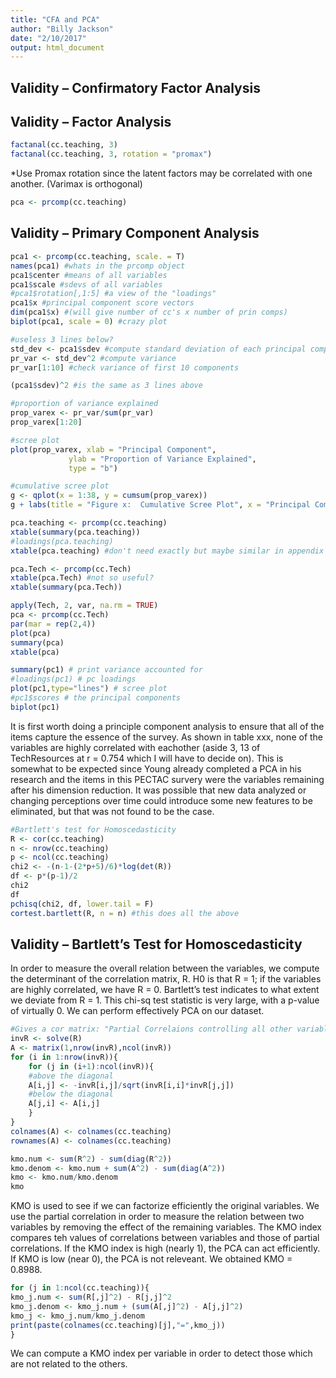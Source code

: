 ```yaml
---
title: "CFA and PCA"
author: "Billy Jackson"
date: "2/10/2017"
output: html_document
---
```


## Validity -- Confirmatory Factor Analysis

## Validity -- Factor Analysis
```r
factanal(cc.teaching, 3)
factanal(cc.teaching, 3, rotation = "promax")

```
*Use Promax rotation since the latent factors may be correlated with one another.  (Varimax is orthogonal)

```r
pca <- prcomp(cc.teaching)
```


## Validity -- Primary Component Analysis
```r
pca1 <- prcomp(cc.teaching, scale. = T)
names(pca1) #whats in the prcomp object
pca1$center #means of all variables
pca1$scale #sdevs of all variables
#pca1$rotation[,1:5] #a view of the "loadings"
pca1$x #principal component score vectors
dim(pca1$x) #(will give number of cc's x number of prin comps)
biplot(pca1, scale = 0) #crazy plot
```

```r
#useless 3 lines below?
std_dev <- pca1$sdev #compute standard deviation of each principal component
pr_var <- std_dev^2 #compute variance
pr_var[1:10] #check variance of first 10 components

(pca1$sdev)^2 #is the same as 3 lines above
```

```r
#proportion of variance explained
prop_varex <- pr_var/sum(pr_var)
prop_varex[1:20]
```

```r
#scree plot
plot(prop_varex, xlab = "Principal Component",
             ylab = "Proportion of Variance Explained",
             type = "b")

#cumulative scree plot
g <- qplot(x = 1:38, y = cumsum(prop_varex)) 
g + labs(title = "Figure x:  Cumulative Scree Plot", x = "Principal Component", y = "Cumulative Proportion of Variance Explained") + theme(plot.title = element_text(size = 10), axis.title = element_text(size = 8))
```


```r
pca.teaching <- prcomp(cc.teaching)
xtable(summary(pca.teaching))
#loadings(pca.teaching)
xtable(pca.teaching) #don't need exactly but maybe similar in appendix

pca.Tech <- prcomp(cc.Tech)
xtable(pca.Tech) #not so useful?
xtable(summary(pca.Tech))

```



```r
apply(Tech, 2, var, na.rm = TRUE)
pca <- prcomp(cc.Tech)
par(mar = rep(2,4))
plot(pca)
summary(pca)
xtable(pca)

summary(pc1) # print variance accounted for
#loadings(pc1) # pc loadings
plot(pc1,type="lines") # scree plot
#pc1$scores # the principal components
biplot(pc1) 

```

It is first worth doing a principle component analysis to ensure that all of the items capture the essence of the survey.  As shown in table xxx, none of the variables are highly correlated with eachother (aside 3, 13 of TechResources at r = 0.754 which I will have to decide on).  This is somewhat to be expected since Young already completed a PCA in his research and the items in this PECTAC survery were the variables remaining after his dimension reduction.  It was possible that new data analyzed or changing perceptions over time could introduce some new features to be eliminated, but that was not found to be the case.

```r
#Bartlett's test for Homoscedasticity
R <- cor(cc.teaching) 
n <- nrow(cc.teaching)
p <- ncol(cc.teaching)
chi2 <- -(n-1-(2*p+5)/6)*log(det(R))
df <- p*(p-1)/2
chi2
df
pchisq(chi2, df, lower.tail = F)
cortest.bartlett(R, n = n) #this does all the above


```

## Validity -- Bartlett's Test for Homoscedasticity

In order to measure the overall relation between the variables, we compute the determinant of the correlation matrix, R.  H0 is that R = 1; if the variables are highly correlated, we have R = 0.  Bartlett's test indicates to what extent we deviate from R = 1. This chi-sq test statistic is very large, with a p-value of virtually 0.  We can perform effectively PCA on our dataset.

```r
#Gives a cor matrix: "Partial Correlaions controlling all other variables"
invR <- solve(R)
A <- matrix(1,nrow(invR),ncol(invR))
for (i in 1:nrow(invR)){
    for (j in (i+1):ncol(invR)){
    #above the diagonal
    A[i,j] <- -invR[i,j]/sqrt(invR[i,i]*invR[j,j])
    #below the diagonal
    A[j,i] <- A[i,j]
    }
}
colnames(A) <- colnames(cc.teaching)
rownames(A) <- colnames(cc.teaching)

kmo.num <- sum(R^2) - sum(diag(R^2))
kmo.denom <- kmo.num + sum(A^2) - sum(diag(A^2))
kmo <- kmo.num/kmo.denom
kmo
```

KMO is used to see if we can factorize efficiently the original variables.  We use the partial correlation in order to measure the relation between two variables by removing the effect of the remaining variables.  The KMO index compares teh values of correlations between variables and those of partial correlations.  If the KMO index is high (nearly 1), the PCA can act efficiently.  If KMO is low (near 0), the PCA is not releveant.  We obtained KMO = 0.8988.

```r
for (j in 1:ncol(cc.teaching)){
kmo_j.num <- sum(R[,j]^2) - R[j,j]^2
kmo_j.denom <- kmo_j.num + (sum(A[,j]^2) - A[j,j]^2)
kmo_j <- kmo_j.num/kmo_j.denom
print(paste(colnames(cc.teaching)[j],"=",kmo_j))
}
```
We can compute a KMO index per variable in order to detect those which are not related to the others.